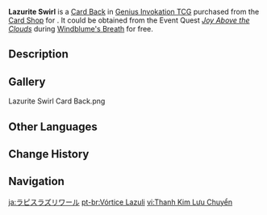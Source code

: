 {{Item Infobox
|id           = 339021
|image        = Item Lazurite Swirl Card Back.png
|type         = Card Backs
|quality      = 3
|description  = A [[Genius Invokation TCG]] card back that can be obtained and switched around. They say that card backs with different designs also come with minute differences in make and texture. Some players also make collecting card backs of different styles their pursuit and hobby.
|source1      = {{Sold By|Lazurite Swirl}}
|source2      = [[Joy Above the Clouds]]
}}
'''Lazurite Swirl''' is a [[Card Back]] in [[Genius Invokation TCG]] purchased from the [[Card Shop]] for {{Item|Lucky Coin|x=12,000}}. It could be obtained from the Event Quest ''[[Joy Above the Clouds]]'' during [[Windblume's Breath]] for free.

==Description==
{{Description|A special card back customized by the renowned artist [[Calx]].<br>"Like the [[Dvalin|Dragon of the East]], stretch your wings more freely on this battlefield of cards!"}}

==Gallery==
<gallery>
Lazurite Swirl Card Back.png
</gallery>

==Other Languages==
{{Other Languages
|en      = Lazurite Swirl
|zhs     = 青金的流旋
|zhs_rm  = Qīngjīn de Liúxuán
|zht     = 青金的流旋
|zht_rm  = Qīngjīn de Liúxuán
|zh_tl   = 
|ja      = ラピスラズリワール
|ja_rm   = Rapisurazuri Waaru
|ja_tl   = Lapis Lazuli Whirl
|ko      = 청금색 소용돌이
|ko_tl   = Lazurite Swirl
|es      = Vórtice azurita
|es_tl   = Azurite Vortex
|fr      = Tourbillon lapis-lazuli
|fr_tl   = Lapis-Lazuli Whirlwind
|ru      = Лазуритовый вихрь
|ru_tl   = Lazurite Whirlwind
|th      = กระแสวนสีคราม
|th_rm   = 
|th_tl   = 
|vi      = Thanh Kim Lưu Chuyển
|vi_tl   = 
|de      = Lasurit-Strudel
|de_tl   = Lazurite Swirl
|id      = Lazurite Swirl
|pt      = Vórtice Lazuli
|pt_tl   = 
|tr      = Lazurit Girdabı
|tr_tl   = 
|it      = Turbinio di lazurite
|it_tl   = Lazurite Swirl
}}

==Change History==
{{Change History|3.5}}

==Navigation==
{{Genius Invokation TCG Navbox|Card Accessory}}

[[ja:ラピスラズリワール]]
[[pt-br:Vórtice Lazuli]]
[[vi:Thanh Kim Lưu Chuyển]]